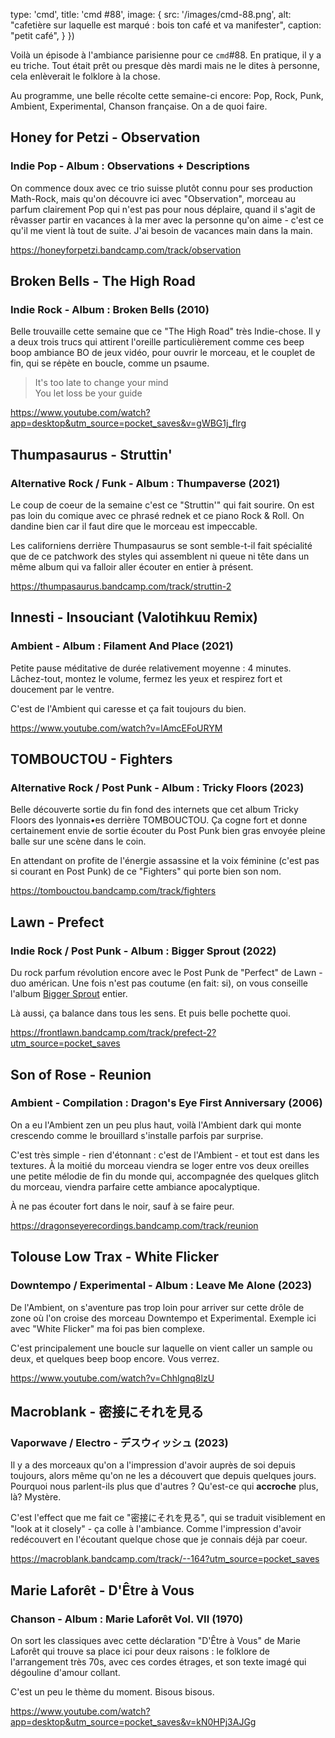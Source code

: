 
  type: 'cmd',
  title: 'cmd #88',
  image: {
    src: '/images/cmd-88.png',
    alt: "cafetière sur laquelle est marqué : bois ton café et va manifester",
    caption: "petit café",
  }
})


Voilà un épisode à l'ambiance parisienne pour ce `cmd`#88. En pratique, il y a eu triche. Tout était prêt ou presque dès mardi mais ne le dites à personne, cela enlèverait le folklore à la chose.

Au programme, une belle récolte cette semaine-ci encore: Pop, Rock, Punk, Ambient, Experimental, Chanson française. On a de quoi faire.



## Honey for Petzi - Observation

### Indie Pop - Album : Observations + Descriptions

On commence doux avec ce trio suisse plutôt connu pour ses production Math-Rock, mais qu'on découvre ici avec "Observation", morceau au parfum clairement Pop qui n'est pas pour nous déplaire, quand il s'agit de rêvasser partir en vacances à la mer avec la personne qu'on aime - c'est ce qu'il me vient là tout de suite. J'ai besoin de vacances main dans la main.

https://honeyforpetzi.bandcamp.com/track/observation



## Broken Bells - The High Road

### Indie Rock - Album : Broken Bells (2010)

Belle trouvaille cette semaine que ce "The High Road" très Indie-chose. Il y a deux trois trucs qui attirent l'oreille particulièrement comme ces beep boop ambiance BO de jeux vidéo, pour ouvrir le morceau, et le couplet de fin, qui se répète en boucle, comme un psaume.

> It's too late to change your mind<br/>
> You let loss be your guide<br />

https://www.youtube.com/watch?app=desktop&utm_source=pocket_saves&v=gWBG1j_flrg



## Thumpasaurus - Struttin'

### Alternative Rock / Funk - Album : Thumpaverse (2021)

Le coup de coeur de la semaine c'est ce "Struttin'" qui fait sourire. On est pas loin du comique avec ce phrasé rednek et ce piano Rock & Roll. On dandine bien car il faut dire que le morceau est impeccable.

Les californiens derrière Thumpasaurus se sont semble-t-il fait spécialité que de ce patchwork des styles qui assemblent ni queue ni tête dans un même album qui va falloir aller écouter en entier à présent.

https://thumpasaurus.bandcamp.com/track/struttin-2



## Innesti - Insouciant (Valotihkuu Remix)

### Ambient - Album : Filament And Place (2021)

Petite pause méditative de durée relativement moyenne : 4 minutes. Lâchez-tout, montez le volume, fermez les yeux et respirez fort et doucement par le ventre.

C'est de l'Ambient qui caresse et ça fait toujours du bien.

https://www.youtube.com/watch?v=lAmcEFoURYM



## TOMBOUCTOU - Fighters

### Alternative Rock / Post Punk - Album : Tricky Floors (2023)

Belle découverte sortie du fin fond des internets que cet album Tricky Floors des lyonnais•es derrière TOMBOUCTOU. Ça cogne fort et donne certainement envie de sortie écouter du Post Punk bien gras envoyée pleine balle sur une scène dans le coin.

En attendant on profite de l'énergie assassine et la voix féminine (c'est pas si courant en Post Punk) de ce "Fighters" qui porte bien son nom.

https://tombouctou.bandcamp.com/track/fighters




## Lawn - Prefect

### Indie Rock / Post Punk - Album : Bigger Sprout (2022)

Du rock parfum révolution encore avec le Post Punk de "Perfect" de Lawn - duo américan. Une fois n'est pas coutume (en fait: si), on vous conseille l'album [Bigger Sprout](https://frontlawn.bandcamp.com/album/bigger-sprout) entier.

Là aussi, ça balance dans tous les sens. Et puis belle pochette quoi.

https://frontlawn.bandcamp.com/track/prefect-2?utm_source=pocket_saves



## Son of Rose - Reunion

### Ambient - Compilation : Dragon's Eye First Anniversary (2006)

On a eu l'Ambient zen un peu plus haut, voilà l'Ambient dark qui monte crescendo comme le brouillard s'installe parfois par surprise.

C'est très simple - rien d'étonnant : c'est de l'Ambient - et tout est dans les textures. À la moitié du morceau viendra se loger entre vos deux oreilles une petite mélodie de fin du monde qui, accompagnée des quelques glitch du morceau, viendra parfaire cette ambiance apocalyptique.

À ne pas écouter fort dans le noir, sauf à se faire peur.

https://dragonseyerecordings.bandcamp.com/track/reunion




## Tolouse Low Trax - White Flicker

### Downtempo / Experimental - Album : Leave Me Alone (2023)

De l'Ambient, on s'aventure pas trop loin pour arriver sur cette drôle de zone où l'on croise des morceau Downtempo et Experimental. Exemple ici avec "White Flicker" ma foi pas bien complexe.

C'est principalement une boucle sur laquelle on vient caller un sample ou deux, et quelques beep boop encore. Vous verrez.

https://www.youtube.com/watch?v=Chhlgnq8lzU



## Macroblank - 密​接​に​そ​れ​を​見​る

### Vaporwave / Electro - デ​ス​ウ​ィ​ッ​シ​ュ (2023)

Il y a des morceaux qu'on a l'impression d'avoir auprès de soi depuis toujours, alors même qu'on ne les a découvert que depuis quelques jours. Pourquoi nous parlent-ils plus que d'autres ? Qu'est-ce qui __accroche__ plus, là? Mystère.

C'est l'effect que me fait ce "密​接​に​そ​れ​を​見​る", qui se traduit visiblement en "look at it closely" - ça colle à l'ambiance. Comme l'impression d'avoir redécouvert en l'écoutant quelque chose que je connais déjà par coeur.

https://macroblank.bandcamp.com/track/--164?utm_source=pocket_saves



## Marie Laforêt - D'Être à Vous

### Chanson - Album : Marie Laforêt Vol. VII (1970)

On sort les classiques avec cette déclaration "D'Être à Vous" de Marie Laforêt qui trouve sa place ici pour deux raisons : le folklore de l'arrangement très 70s, avec ces cordes étrages, et son texte imagé qui dégouline d'amour collant.

C'est un peu le thème du moment. Bisous bisous.

https://www.youtube.com/watch?app=desktop&utm_source=pocket_saves&v=kN0HPj3AJGg


